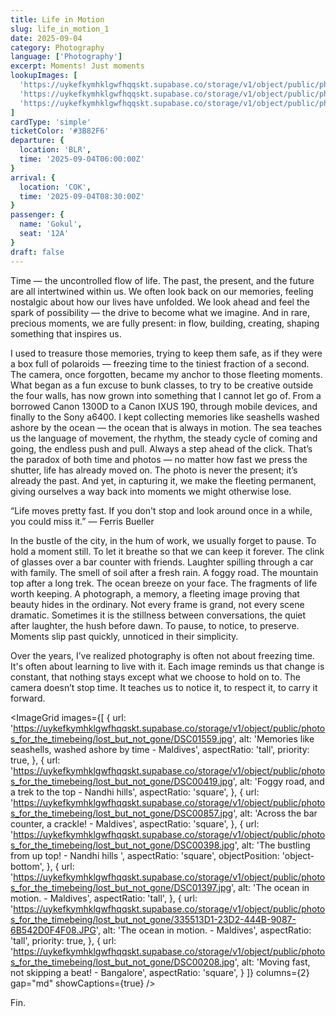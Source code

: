 ```yaml
---
title: Life in Motion
slug: life_in_motion_1
date: 2025-09-04
category: Photography
language: ['Photography']
excerpt: Moments! Just moments
lookupImages: [
  'https://uykefkymhklgwfhqqskt.supabase.co/storage/v1/object/public/photos_for_the_timebeing/lost_but_not_gone/335513D1-23D2-444B-9087-6B542D0F4F08.JPG',
  'https://uykefkymhklgwfhqqskt.supabase.co/storage/v1/object/public/photos_for_the_timebeing/lost_but_not_gone/DSC01559.jpg',
  'https://uykefkymhklgwfhqqskt.supabase.co/storage/v1/object/public/photos_for_the_timebeing/lost_but_not_gone/DSC01397.jpg',
]
cardType: 'simple'
ticketColor: '#3B82F6'
departure: {
  location: 'BLR',
  time: '2025-09-04T06:00:00Z'
}
arrival: {
  location: 'COK',
  time: '2025-09-04T08:30:00Z'
}
passenger: {
  name: 'Gokul',
  seat: '12A'
}
draft: false
---
```

Time — the uncontrolled flow of life. The past, the present, and the future are all intertwined within us. We often look back on our memories, feeling nostalgic about how our lives have unfolded. We look ahead and feel the spark of possibility — the drive to become what we imagine. And in rare, precious moments, we are fully present: in flow, building, creating, shaping something that inspires us.

I used to treasure those memories, trying to keep them safe, as if they were a box full of polaroids — freezing time to the tiniest fraction of a second. The camera, once forgotten, became my anchor to those fleeting moments. What began as a fun excuse to bunk classes, to try to be creative outside the four walls, has now grown into something that I cannot let go of. From a borrowed Canon 1300D to a Canon IXUS 190, through mobile devices, and finally to the Sony a6400.  I kept collecting memories like seashells washed ashore by the ocean — the ocean that is always in motion. The sea teaches us the language of movement, the rhythm, the steady cycle of coming and going, the endless push and pull. Always a step ahead of the click. That’s the paradox of both time and photos — no matter how fast we press the shutter, life has already moved on. The photo is never the present; it’s already the past. And yet, in capturing it, we make the fleeting permanent, giving ourselves a way back into moments we might otherwise lose. 

“Life moves pretty fast. If you don't stop and look around once in a while, you could miss it.”
― Ferris Bueller

In the bustle of the city, in the hum of work, we usually forget to pause. To hold a moment still. To let it breathe so that we can keep it forever. The clink of glasses over a bar counter with friends. Laughter spilling through a car with family. The smell of soil after a fresh rain. A foggy road. The mountain top after a long trek. The ocean breeze on your face. The fragments of life worth keeping. A photograph, a memory, a fleeting image proving that beauty hides in the ordinary. Not every frame is grand, not every scene dramatic. Sometimes it is the stillness between conversations, the quiet after laughter, the hush before dawn. To pause, to notice, to preserve. Moments slip past quickly, unnoticed in their simplicity.

Over the years, I’ve realized photography is often not about freezing time. It's often about learning to live with it. Each image reminds us that change is constant, that nothing stays except what we choose to hold on to. The camera doesn’t stop time. It teaches us to notice it, to respect it, to carry it forward.

<ImageGrid
  images={[
    {
      url: 'https://uykefkymhklgwfhqqskt.supabase.co/storage/v1/object/public/photos_for_the_timebeing/lost_but_not_gone/DSC01559.jpg',
      alt: 'Memories like seashells, washed ashore by time - Maldives',
      aspectRatio: 'tall',
      priority: true,
    },
    {
      url: 'https://uykefkymhklgwfhqqskt.supabase.co/storage/v1/object/public/photos_for_the_timebeing/lost_but_not_gone/DSC00419.jpg',
      alt: 'Foggy road, and a trek to the top - Nandhi hills',
      aspectRatio: 'square',
    },
    {
      url: 'https://uykefkymhklgwfhqqskt.supabase.co/storage/v1/object/public/photos_for_the_timebeing/lost_but_not_gone/DSC00857.jpg',
      alt: 'Across the bar counter, a crackle! - Maldives',
      aspectRatio: 'square',
    },
    {
      url: 'https://uykefkymhklgwfhqqskt.supabase.co/storage/v1/object/public/photos_for_the_timebeing/lost_but_not_gone/DSC00398.jpg',
      alt: 'The bustling from up top! - Nandhi hills ',
      aspectRatio: 'square',
      objectPosition: 'object-bottom',
    },
    {
      url: 'https://uykefkymhklgwfhqqskt.supabase.co/storage/v1/object/public/photos_for_the_timebeing/lost_but_not_gone/DSC01397.jpg',
      alt: 'The ocean in motion. - Maldives',
      aspectRatio: 'tall',
    },
     {
      url: 'https://uykefkymhklgwfhqqskt.supabase.co/storage/v1/object/public/photos_for_the_timebeing/lost_but_not_gone/335513D1-23D2-444B-9087-6B542D0F4F08.JPG',
      alt: 'The ocean in motion. - Maldives',
      aspectRatio: 'tall',
      priority: true,
    },
    {
      url: 'https://uykefkymhklgwfhqqskt.supabase.co/storage/v1/object/public/photos_for_the_timebeing/lost_but_not_gone/DSC00208.jpg',
      alt: 'Moving fast, not skipping a beat! - Bangalore',
      aspectRatio: 'square',
    }
  ]}
  columns={2}
  gap="md"
  showCaptions={true}
/>

Fin.